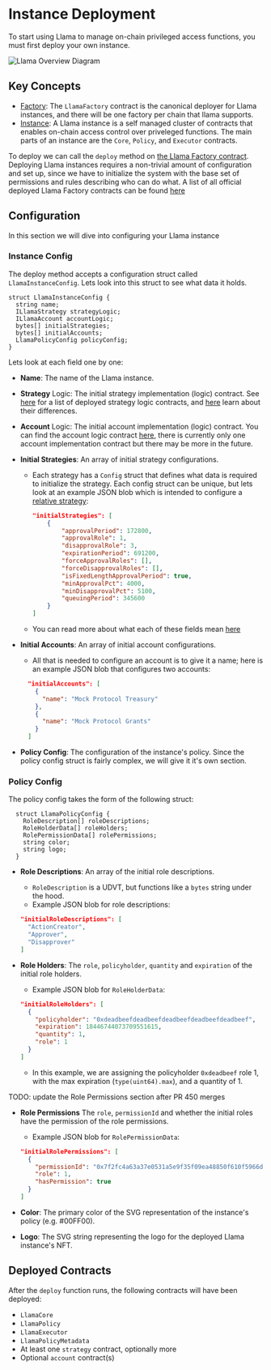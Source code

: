 # Instance Deployment

To start using Llama to manage on-chain privileged access functions, you must first deploy your own instance.

![Llama Overview Diagram](../diagrams/llama-overview.png)

## Key Concepts

- [Factory](https://github.com/llamaxyz/llama/src/LlamaFactory.sol): The `LlamaFactory` contract is the canonical deployer for Llama instances, and there will be one factory per chain that llama supports.
- [Instance]((https://github.com/llamaxyz/llama/blob/main/diagrams/llama-overview.png)): A Llama instance is a self managed cluster of contracts that enables on-chain access control over priveleged functions. The main parts of an instance are the `Core`, `Policy`, and `Executor` contracts.

To deploy we can call the `deploy` method on [the Llama Factory contract](../src/LlamaFactory.sol).
Deploying Llama instances requires a non-trivial amount of configuration and set up, since we have to initialize the system with the base set of permissions and rules describing who can do what.
A list of all official deployed Llama Factory contracts can be found [here](../README.md#Deployments)

## Configuration

In this section we will dive into configuring your Llama instance

### Instance Config

The deploy method accepts a configuration struct called `LlamaInstanceConfig`.
Lets look into this struct to see what data it holds.

```solidity
struct LlamaInstanceConfig {
  string name;
  ILlamaStrategy strategyLogic;
  ILlamaAccount accountLogic;
  bytes[] initialStrategies;
  bytes[] initialAccounts;
  LlamaPolicyConfig policyConfig;
}
```

Lets look at each field one by one:

- **Name**: The name of the Llama instance.
- **Strategy** Logic: The initial strategy implementation (logic) contract. See [here]((https://github.com/llamaxyz/llama/README.md#Deployments)) for a list of deployed strategy logic contracts, and [here](./strategies/strategy-comparison.md) learn about their differences.
- **Account** Logic: The initial account implementation (logic) contract. You can find the account logic contract [here]((https://github.com/llamaxyz/llama/README.md#Deployments)), there is currently only one account implementation contract but there may be more in the future.
- **Initial Strategies**: An array of initial strategy configurations.
  - Each strategy has a `Config` struct that defines what data is required to initialize the strategy. Each config struct can be unique, but lets look at an example JSON blob which is intended to configure a [relative strategy](../src/strategies/relative/LlamaRelativeStrategyBase.sol):

    ```JSON
    "initialStrategies": [
        {
            "approvalPeriod": 172800,
            "approvalRole": 1,
            "disapprovalRole": 3,
            "expirationPeriod": 691200,
            "forceApprovalRoles": [],
            "forceDisapprovalRoles": [],
            "isFixedLengthApprovalPeriod": true,
            "minApprovalPct": 4000,
            "minDisapprovalPct": 5100,
            "queuingPeriod": 345600
        }
    ]
    ```

  - You can read more about what each of these fields mean [here](./strategies/overview.md)
  
- **Initial Accounts**: An array of initial account configurations.
  - All that is needed to configure an account is to give it a name; here is an example JSON blob that configures two accounts:

  ```JSON
    "initialAccounts": [
      {
        "name": "Mock Protocol Treasury"
      },
      {
        "name": "Mock Protocol Grants"
      }
    ]
  ```

- **Policy Config**: The configuration of the instance's policy. Since the policy config struct is fairly complex, we will give it it's own section.

### Policy Config

The policy config takes the form of the following struct:

```solidity
  struct LlamaPolicyConfig {
    RoleDescription[] roleDescriptions;
    RoleHolderData[] roleHolders;
    RolePermissionData[] rolePermissions;
    string color;
    string logo;
  }
```

- **Role Descriptions**: An array of the initial role descriptions.
  - `RoleDescription` is a UDVT, but functions like a `bytes` string under the hood.
  - Example JSON blob for role descriptions:

  ```JSON
  "initialRoleDescriptions": [
    "ActionCreator",
    "Approver",
    "Disapprover"
  ]
  ```

- **Role Holders**: The `role`, `policyholder`, `quantity` and `expiration` of the initial role holders.
  - Example JSON blob for `RoleHolderData`:
  
  ```JSON
  "initialRoleHolders": [
    {
      "policyholder": "0xdeadbeefdeadbeefdeadbeefdeadbeefdeadbeef",
      "expiration": 18446744073709551615,
      "quantity": 1,
      "role": 1
    }
  ]
  ```

  - In this example, we are assigning the policyholder `0xdeadbeef` role 1, with the max expiration (`type(uint64).max`), and a quantity of 1.

TODO: update the Role Permissions section after PR 450 merges

- **Role Permissions** The `role`, `permissionId` and whether the initial roles have the permission of the role permissions.
  - Example JSON blob for `RolePermissionData`:
  
  ```JSON
  "initialRolePermissions": [
    {
      "permissionId": "0x7f2fc4a63a37e0531a5e9f35f09ea48850f610f5966d07b751f0a62c701cd7f5",
      "role": 1,
      "hasPermission": true
    }
  ]
  ```

- **Color**: The primary color of the SVG representation of the instance's policy (e.g. #00FF00).
- **Logo**: The SVG string representing the logo for the deployed Llama instance's NFT.

## Deployed Contracts

After the `deploy` function runs, the following contracts will have been deployed:

- `LlamaCore`
- `LlamaPolicy`
- `LlamaExecutor`
- `LlamaPolicyMetadata`
- At least one `strategy` contract, optionally more
- Optional `account` contract(s)
